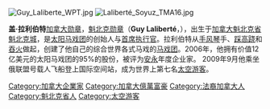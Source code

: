 {{blpunsourced|time=2019-06-01T07:42:55+00:00}}
{{noteTA
|T=zh-cn:盖·拉利伯特;zh-tw:蓋·拉里貝代;
|1=zh-cn:拉利伯特;zh-tw:拉里貝代;
}}
[[File:Guy_Laliberte_WPT.jpg|thumb]]
[[File:Laliberté_Soyuz_TMA16.jpg|thumb]]

'''盖·拉利伯特'''[[加拿大勋章|加拿大勋章]]，[[魁北克勋章|魁北克勋章]]（'''Guy Laliberté'''，{{bd|1959年|9月2日|catIdx=L}}），出生于[[加拿大|加拿大]][[魁北克省|魁北克省]][[魁北克城|魁北克城]]，是[[太阳马戏团|太阳马戏团]]的创始人与[[首席执行官|首席执行官]]。拉利伯特从[[手风琴|手风琴]]手、[[踩高跷|踩高跷]]和[[吞火|吞火]]做起，创建了他自己的综合世界各式马戏的[[马戏团|马戏团]]。2006年，他拥有价值12亿美元的太阳马戏团的95%的股份，被评为[[安永|安永]]年度企业家。
2009年9月他乘坐俄联盟号载人飞船登上国际空间站，成为世界上第七名[[太空游客|太空游客]]。

{{Space tourism}}
{{Space tourists}}
{{Authority control}}
{{Canada-bio-stub}}

{{DEFAULTSORT:Laliberté, Guy}}
[[Category:加拿大企業家|Category:加拿大企業家]]
[[Category:加拿大億萬富豪|Category:加拿大億萬富豪]]
[[Category:法裔加拿大人|Category:法裔加拿大人]]
[[Category:魁北克省人|Category:魁北克省人]]
[[Category:太空游客|Category:太空游客]]